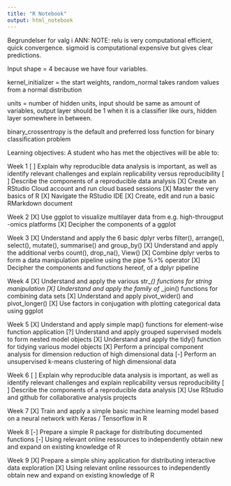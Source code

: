 ```yaml
---
title: "R Notebook"
output: html_notebook
---
```


Begrundelser for valg i ANN: 
NOTE: 
relu is very computational efficient, quick convergence. sigmoid is computational 
expensive but gives clear predictions.

Input shape = 4 because we have four variables. 

kernel_initializer = the start weights, random_normal takes random values from a normal distribution

units = number of hidden units, input should be same as amount of variables, output layer should be 1 when it is a classifier like ours, hidden layer somewhere in between.

binary_crossentropy is the default and preferred loss function for binary classification problem

Learning objectives:
A student who has met the objectives will be able to:

Week 1
[ ] Explain why reproducible data analysis is important, as well as identify relevant challenges 
    and explain replicability versus reproducibility
[ ] Describe the components of a reproducible data analysis
[X] Create an RStudio Cloud account and run cloud based sessions
[X] Master the very basics of R
[X] Navigate the RStudio IDE
[X] Create, edit and run a basic RMarkdown document

Week 2
[X] Use ggplot to visualize multilayer data from e.g. high-througput -omics platforms
[X] Decipher the components of a ggplot

Week 3
[X] Understand and apply the 6 basic dplyr verbs filter(), arrange(), select(), mutate(),
    summarise() and group_by()
[X] Understand and apply the additional verbs count(), drop_na(), View()
[X] Combine dplyr verbs to form a data manipulation pipeline using the pipe %>% operator
[X] Decipher the components and functions hereof, of a dplyr pipeline

Week 4
[X] Understand and apply the various str_*() functions for string manipulation
[X] Understand and apply the family of *_join() functions for combining data sets
[X] Understand and apply pivot_wider() and pivot_longer()
[X] Use factors in conjugation with plotting categorical data using ggplot

Week 5
[X] Understand and apply simple map() functions for element-wise function application
[?] Understand and apply grouped supervised models to form nested model objects
[X] Understand and apply the tidy() function for tidying various model objects
[X] Perform a principal component analysis for dimension reduction of high dimensional data
[-] Perform an unsupervised k-means clustering of high dimensional data

Week 6
[ ] Explain why reproducible data analysis is important, as well as identify relevant challenges 
    and explain replicability versus reproducibility
[ ] Describe the components of a reproducible data analysis
[X] Use RStudio and github for collaborative analysis projects

Week 7
[X] Train and apply a simple basic machine learning model based on a neural network with 
    Keras / Tensorflow in R

Week 8
[-] Prepare a simple R package for distributing documented functions
[-] Using relevant online ressources to independently obtain new and expand on existing knowledge 
    of R
  
Week 9
[X] Prepare a simple shiny application for distributing interactive data exploration
[X] Using relevant online ressources to independently obtain new and expand on existing knowledge 
    of R